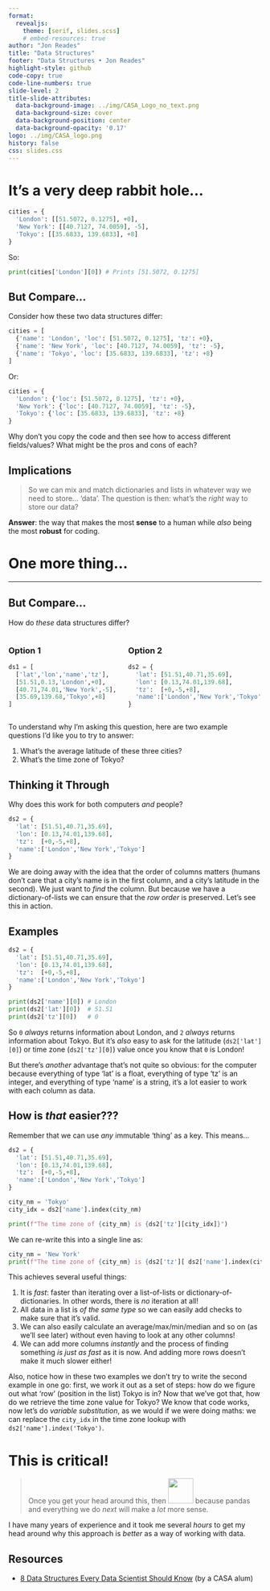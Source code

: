 ```yaml
---
format:
  revealjs:
    theme: [serif, slides.scss]
    # embed-resources: true
author: "Jon Reades"
title: "Data Structures"
footer: "Data Structures • Jon Reades"
highlight-style: github
code-copy: true
code-line-numbers: true
slide-level: 2
title-slide-attributes:
  data-background-image: ../img/CASA_Logo_no_text.png
  data-background-size: cover
  data-background-position: center
  data-background-opacity: '0.17'
logo: ../img/CASA_logo.png
history: false
css: slides.css
---
```


# It's a very deep rabbit hole...

```python
cities = {
  'London': [[51.5072, 0.1275], +0], 
  'New York': [[40.7127, 74.0059], -5], 
  'Tokyo': [[35.6833, 139.6833], +8]
}
```
So:
```python
print(cities['London'][0]) # Prints [51.5072, 0.1275]
```

## But Compare... {.smaller}

Consider how these two data structures differ:
```python
cities = [
  {'name': 'London', 'loc': [51.5072, 0.1275], 'tz': +0}, 
  {'name': 'New York', 'loc': [40.7127, 74.0059], 'tz': -5}, 
  {'name': 'Tokyo', 'loc': [35.6833, 139.6833], 'tz': +8}
]
```
Or:
```python
cities = {
  'London': {'loc': [51.5072, 0.1275], 'tz': +0}, 
  'New York': {'loc': [40.7127, 74.0059], 'tz': -5}, 
  'Tokyo': {'loc': [35.6833, 139.6833], 'tz': +8}
}
```
::: {.notes}
Why don't you copy the code and then see how to access different fields/values? What might be the pros and cons of each? 
:::

## Implications

> So we can mix and match dictionaries and lists in whatever way we need to store... 'data'. The question is then: what's the *right* way to store our data?

::: {.notes}

**Answer**: the way that makes the most **sense** to a human while *also* being the most **robust** for coding.

:::

# One more thing...

---

## But Compare... {.smaller}

How do *these* data structures differ?

:::: {.columns}
::: {.column width="45%"}
### Option 1

```python
ds1 = [
  ['lat','lon','name','tz'],
  [51.51,0.13,'London',+0],
  [40.71,74.01,'New York',-5],
  [35.69,139.68,'Tokyo',+8]
]
```

:::
::: {.column width="55%"}
### Option 2
```python
ds2 = {
  'lat': [51.51,40.71,35.69],
  'lon': [0.13,74.01,139.68],
  'tz':  [+0,-5,+8],
  'name':['London','New York','Tokyo']
}
```
:::
::::

::: {.notes}
To understand why I'm asking this question, here are two example questions I'd like you to try to answer:

1. What's the average latitude of these three cities?
2. What's the time zone of Tokyo?
:::

## Thinking it Through {.smaller}

Why does this work for both computers _and_ people?
```python
ds2 = {
  'lat': [51.51,40.71,35.69],
  'lon': [0.13,74.01,139.68],
  'tz':  [+0,-5,+8],
  'name':['London','New York','Tokyo']
}
```

::: {.notes}

We are doing away with the idea that the order of columns matters (humans don't care that a city's name is in the first column, and a city's latitude in the second). We just want to _find_ the column. But because we have a dictionary-of-lists we can ensure that the _row order_ is preserved. Let's see this in action.

:::

## Examples {.smaller}
```python
ds2 = {
  'lat': [51.51,40.71,35.69],
  'lon': [0.13,74.01,139.68],
  'tz':  [+0,-5,+8],
  'name':['London','New York','Tokyo']
}

print(ds2['name'][0]) # London
print(ds2['lat'][0])  # 51.51
print(ds2['tz'][0])   # 0
```

So `0` *always* returns information about London, and `2` *always* returns information about Tokyo. But it's *also* easy to ask for the latitude (`ds2['lat'][0]`) or time zone (`ds2['tz'][0]`) value once you know that `0` is London!

::: {.notes}

But there's *another* advantage that's not quite so obvious: for the computer because everything of type 'lat' is a float, everything of type 'tz' is an integer, and everything of type 'name' is a string, it's a lot easier to work with each column as data.

:::

## How is _that_ easier??? {.smaller}

Remember that we can use _any_ immutable 'thing' as a key. This means...
```python
ds2 = {
  'lat': [51.51,40.71,35.69],
  'lon': [0.13,74.01,139.68],
  'tz':  [+0,-5,+8],
  'name':['London','New York','Tokyo']
}

city_nm = 'Tokyo'
city_idx = ds2['name'].index(city_nm)

print(f"The time zone of {city_nm} is {ds2['tz'][city_idx]}")
```
We can re-write this into a single line as:
```python
city_nm = 'New York'
print(f"The time zone of {city_nm} is {ds2['tz'][ ds2['name'].index(city_nm)]}")
```

::: {.notes}

This achieves several useful things:

1. It is _fast_: faster than iterating over a list-of-lists or dictionary-of-dictionaries. In other words, there is *no* iteration at all!
2. All data in a list is _of the same type_ so we can easily add checks to make sure that it's valid. 
3. We can also easily calculate an average/max/min/median and so on (as we'll see later) without even having to look at any other columns!
4. We can add more columns *instantly* and the process of finding something _is just as fast_ as it is now. And adding more rows doesn't make it much slower either!

Also, notice how in these two examples we don't try to write the second example in one go: first, we work it out as a set of steps: how do we figure out what 'row' (position in the list) Tokyo is in? Now that we've got that, how do we retrieve the time zone value for Tokyo? We know that code works, now let's do _variable substitution_, as we would if we were doing maths: we can replace the `city_idx` in the time zone lookup with `ds2['name'].index('Tokyo')`.

:::

# This is critical! 

> Once you get your head around this, then ![](https://emojipedia-us.s3.dualstack.us-west-1.amazonaws.com/thumbs/120/microsoft/209/shocked-face-with-exploding-head_1f92f.png){height="50"} because pandas and everything we do *next* will make a *lot* more sense.

::: {.notes}

I have many years of experience and it took me several _hours_ to get my head around why this approach is _better_ as a way of working with data.

:::

## Resources

- [8 Data Structures Every Data Scientist Should Know](https://towardsdatascience.com/eight-data-structures-every-data-scientist-should-know-d178159df252) (by a CASA alum)

